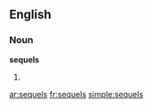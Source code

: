 ==English==

===Noun===
'''sequels'''

# {{plural of|sequel}}

[[ar:sequels]]
[[fr:sequels]]
[[simple:sequels]]